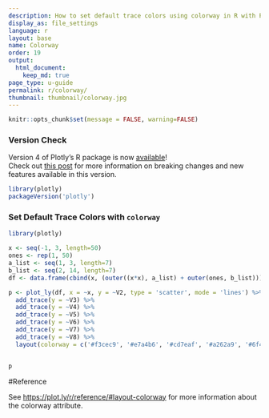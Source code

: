 ```yaml
---
description: How to set default trace colors using colorway in R with Plotly.
display_as: file_settings
language: r
layout: base
name: Colorway
order: 19
output:
  html_document:
    keep_md: true
page_type: u-guide
permalink: r/colorway/
thumbnail: thumbnail/colorway.jpg
---
```


```r
knitr::opts_chunk$set(message = FALSE, warning=FALSE)
```



### Version Check

Version 4 of Plotly's R package is now [available](https://plot.ly/r/getting-started/#installation)!<br>
Check out [this post](http://moderndata.plot.ly/upgrading-to-plotly-4-0-and-above/) for more information on breaking changes and new features available in this version.

```r
library(plotly)
packageVersion('plotly')
```

### Set Default Trace Colors with `colorway`

```r
library(plotly)

x <- seq(-1, 3, length=50)
ones <- rep(1, 50)
a_list <- seq(1, 3, length=7)
b_list <- seq(2, 14, length=7)
df <- data.frame(cbind(x, (outer((x*x), a_list) + outer(ones, b_list))))

p <- plot_ly(df, x = ~x, y = ~V2, type = 'scatter', mode = 'lines') %>%
  add_trace(y = ~V3) %>%
  add_trace(y = ~V4) %>%
  add_trace(y = ~V5) %>%
  add_trace(y = ~V6) %>%
  add_trace(y = ~V7) %>%
  add_trace(y = ~V8) %>%
  layout(colorway = c('#f3cec9', '#e7a4b6', '#cd7eaf', '#a262a9', '#6f4d96', '#3d3b72', '#182844'))


p
```

#Reference

See [https://plot.ly/r/reference/#layout-colorway](https://plot.ly/r/reference/#layout-colorway) for more information about the colorway attribute.